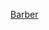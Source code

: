 {{US county navigation box
| collapse_state = {{{state|expanded}}}
| listclass      = hlist

| template_name  = 巴伯縣 (堪薩斯州)
| county         = 巴伯縣
| state          = 堪薩斯州
| seat           = 梅迪辛洛奇

| map_image      = Map of Kansas highlighting Barber County.svg
| map_alt        = Map of Kansas highlighting Barber County
| map_caption    = Map of Kansas highlighting Barber County

| title1 = [[城市]]
| body1  = 
* [[哈德納 (堪薩斯州)|哈德納]]
* [[黑澤爾頓 (堪薩斯州)|黑澤爾頓]]
* [[伊莎貝爾 (堪薩斯州)|伊莎貝爾]]
* [[基奧瓦 (堪薩斯州)|-{zh-tw:基奧瓦; zh-hk:凱厄瓦; zh-cn:凯厄瓦}-]]
* [[梅迪辛洛奇 (堪薩斯州)|梅迪辛洛奇]]
* [[沙倫 (堪薩斯州)|沙倫]]
* [[太陽城 (堪薩斯州)|太陽城]]

| title2 = [[非建制地區]]
| body2  = 
* [[埃特納 (堪薩斯州)|埃特納]]
* [[迪爾黑德 (堪薩斯州)|迪爾黑德]]
* [[埃爾德雷德 (堪薩斯州)|埃爾德雷德]]
* [[埃爾姆米爾斯 (堪薩斯州)|埃爾姆米爾斯]]
* [[福里斯特城 (堪薩斯州)|福里斯特城]]
* [[傑里恩 (堪薩斯州)|傑里恩]]
* [[湖城 (堪薩斯州)|湖城]]
* [[明戈納 (堪薩斯州)|明戈納]]
* [[皮克斯利 (堪薩斯州)|皮克斯利]]
* [[斯塔布斯 (堪薩斯州)|斯塔布斯]]

| title3 = [[鎮區 (美國)|鎮區]]
| body3 = 
* [[埃特納鎮區 (堪薩斯州巴伯縣)|埃特納鎮區]]
* [[迪爾黑德鎮區 (堪薩斯州巴伯縣)|迪爾黑德鎮區]]
* [[伊格爾鎮區 (堪薩斯州巴伯縣)|伊格爾鎮區]]
* [[埃爾姆米爾斯鎮區 (堪薩斯州巴伯縣)|埃爾姆米爾斯鎮區]]
* [[埃爾伍德鎮區 (堪薩斯州巴伯縣)|埃爾伍德鎮區]]
* [[黑澤爾頓鎮區 (堪薩斯州巴伯縣)|黑澤爾頓鎮區]]
* [[基奧瓦鎮區 (堪薩斯州巴伯縣)|-{zh-tw:基奧瓦; zh-hk:凱厄瓦; zh-cn:凯厄瓦}-鎮區]]
* [[湖城鎮區 (堪薩斯州巴伯縣)|湖城鎮區]]
* [[麥卡杜鎮區 (堪薩斯州巴伯縣)|麥卡杜鎮區]]
* [[梅迪辛洛奇鎮區 (堪薩斯州巴伯縣)|梅迪辛洛奇鎮區]]
* [[明戈納鎮區 (堪薩斯州巴伯縣)|明戈納鎮區]]
* [[穆爾鎮區 (堪薩斯州巴伯縣)|穆爾鎮區]]
* [[尼帕瓦拉鎮區 (堪薩斯州巴伯縣)|尼帕瓦拉鎮區]]
* [[里奇鎮區 (堪薩斯州巴伯縣)|里奇鎮區]]
* [[沙倫鎮區 (堪薩斯州巴伯縣)|沙倫鎮區]]
* [[太陽城鎮區 (堪薩斯州巴伯縣)|太陽城鎮區]]
* [[特基克里克鎮區 (堪薩斯州巴伯縣)|特基克里克鎮區]]
* [[瓦利鎮區 (堪薩斯州巴伯縣)|瓦利鎮區]]

}}<noinclude>
{{collapsible option}}
[[Category:堪薩斯州縣份導航模板|Barber]]
[[Category:巴伯縣 (堪薩斯州)| ]]
</noinclude>